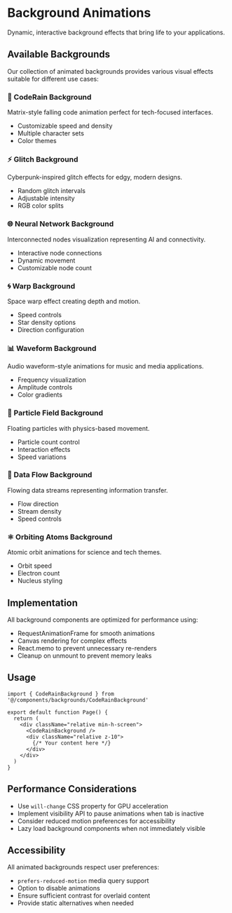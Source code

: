 
<Meta title="Backgrounds/Overview" />

# Background Animations

Dynamic, interactive background effects that bring life to your applications.

## Available Backgrounds

Our collection of animated backgrounds provides various visual effects suitable for different use cases:

### 🌊 CodeRain Background
Matrix-style falling code animation perfect for tech-focused interfaces.
- Customizable speed and density
- Multiple character sets
- Color themes

### ⚡ Glitch Background
Cyberpunk-inspired glitch effects for edgy, modern designs.
- Random glitch intervals
- Adjustable intensity
- RGB color splits

### 🌐 Neural Network Background
Interconnected nodes visualization representing AI and connectivity.
- Interactive node connections
- Dynamic movement
- Customizable node count

### 🌀 Warp Background
Space warp effect creating depth and motion.
- Speed controls
- Star density options
- Direction configuration

### 📊 Waveform Background
Audio waveform-style animations for music and media applications.
- Frequency visualization
- Amplitude controls
- Color gradients

### 💫 Particle Field Background
Floating particles with physics-based movement.
- Particle count control
- Interaction effects
- Speed variations

### 🔄 Data Flow Background
Flowing data streams representing information transfer.
- Flow direction
- Stream density
- Speed controls

### ⚛️ Orbiting Atoms Background
Atomic orbit animations for science and tech themes.
- Orbit speed
- Electron count
- Nucleus styling

## Implementation

All background components are optimized for performance using:
- RequestAnimationFrame for smooth animations
- Canvas rendering for complex effects
- React.memo to prevent unnecessary re-renders
- Cleanup on unmount to prevent memory leaks

## Usage

```tsx
import { CodeRainBackground } from '@/components/backgrounds/CodeRainBackground'

export default function Page() {
  return (
    <div className="relative min-h-screen">
      <CodeRainBackground />
      <div className="relative z-10">
        {/* Your content here */}
      </div>
    </div>
  )
}
```

## Performance Considerations

- Use `will-change` CSS property for GPU acceleration
- Implement visibility API to pause animations when tab is inactive
- Consider reduced motion preferences for accessibility
- Lazy load background components when not immediately visible

## Accessibility

All animated backgrounds respect user preferences:
- `prefers-reduced-motion` media query support
- Option to disable animations
- Ensure sufficient contrast for overlaid content
- Provide static alternatives when needed